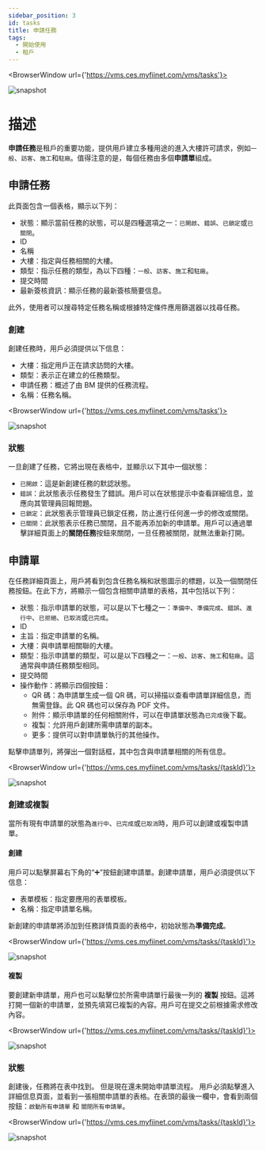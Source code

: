 ---
sidebar_position: 3
id: tasks
title: 申請任務
tags:
  - 開始使用
  - 租戶
---


<BrowserWindow url={'https://vms.ces.myfiinet.com/vms/tasks'}>

![snapshot](/assets/vms/vms-tasks-zh-hant.png)

</BrowserWindow>

# 描述

**申請任務**是租戶的重要功能，提供用戶建立多種用途的進入大樓許可請求，例如`一般`、`訪客`、`施工`和`駐廠`。值得注意的是，每個任務由多個**申請單**組成。

## 申請任務

此頁面包含一個表格，顯示以下列：

- 狀態：顯示當前任務的狀態，可以是四種選項之一：`已開啟`、`錯誤`、`已鎖定`或`已關閉`。
- ID
- 名稱
- 大樓：指定與任務相關的大樓。
- 類型：指示任務的類型，為以下四種：`一般`、`訪客`、`施工`和`駐廠`。
- 提交時間
- 最新簽核資訊：顯示任務的最新簽核簡要信息。

此外，使用者可以搜尋特定任務名稱或根據特定條件應用篩選器以找尋任務。

### 創建

創建任務時，用戶必須提供以下信息：

- 大樓：指定用戶正在請求訪問的大樓。
- 類型：表示正在建立的任務類型。
- 申請任務：概述了由 BM 提供的任務流程。
- 名稱：任務名稱。

<BrowserWindow url={'https://vms.ces.myfiinet.com/vms/tasks'}>

![snapshot](/assets/vms/vms-create-task-zh-hant.png)

</BrowserWindow>

### 狀態

一旦創建了任務，它將出現在表格中，並顯示以下其中一個狀態：

- `已開啟`：這是新創建任務的默認狀態。
- `錯誤`：此狀態表示任務發生了錯誤。用戶可以在狀態提示中查看詳細信息，並應向其管理員回報問題。
- `已鎖定`：此狀態表示管理員已鎖定任務，防止進行任何進一步的修改或關閉。
- `已關閉`：此狀態表示任務已關閉，且不能再添加新的申請單。用戶可以通過單擊詳細頁面上的**關閉任務**按鈕來關閉，一旦任務被關閉，就無法重新打開。

## 申請單

在任務詳細頁面上，用戶將看到包含任務名稱和狀態圖示的標題，以及一個關閉任務按鈕。在此下方，將顯示一個包含相關申請單的表格，其中包括以下列：

- 狀態：指示申請單的狀態，可以是以下七種之一：`準備中`、`準備完成`、`錯誤`、`進行中`、`已拒絕`、`已取消`或`已完成`。
- ID
- 主旨：指定申請單的名稱。
- 大樓：與申請單相關聯的大樓。
- 類型：指示申請單的類型，可以是以下四種之一：`一般`、`訪客`、`施工`和`駐廠`。這通常與申請任務類型相同。
- 提交時間
- 操作動作：將顯示四個按鈕：
  - QR 碼：為申請單生成一個 QR 碼，可以掃描以查看申請單詳細信息，而無需登錄。此 QR 碼也可以保存為 PDF 文件。
  - 附件：顯示申請單的任何相關附件，可以在申請單狀態為`已完成`後下載。
  - 複製：允許用戶創建所需申請單的副本。
  - 更多：提供可以對申請單執行的其他操作。

點擊申請單列，將彈出一個對話框，其中包含與申請單相關的所有信息。

<BrowserWindow url={'https://vms.ces.myfiinet.com/vms/tasks/{taskId}'}>

![snapshot](/assets/vms/vms-ticket-content-zh-hant.png)

</BrowserWindow>

### 創建或複製

當所有現有申請單的狀態為`進行中`、`已完成`或`已取消`時，用戶可以創建或複製申請單。

#### 創建

用戶可以點擊屏幕右下角的“➕”按鈕創建申請單。創建申請單，用戶必須提供以下信息：

- 表單模板：指定要應用的表單模板。
- 名稱：指定申請單名稱。

新創建的申請單將添加到任務詳情頁面的表格中，初始狀態為**準備完成**。

<BrowserWindow url={'https://vms.ces.myfiinet.com/vms/tasks/{taskId}'}>

![snapshot](/assets/vms/vms-create-ticket-zh-hant.png)

</BrowserWindow>

#### 複製

要創建新申請單，用戶也可以點擊位於所需申請單行最後一列的 **複製** 按鈕。這將打開一個新的申請單，並預先填寫已複製的內容。用戶可在提交之前根據需求修改內容。

<BrowserWindow url={'https://vms.ces.myfiinet.com/vms/tasks/{taskId}'}>

![snapshot](/assets/vms/vms-copy-ticket-zh-hant.png)

</BrowserWindow>

### 狀態

創建後，任務將在表中找到。 但是現在還未開始申請單流程。 用戶必須點擊進入詳細信息頁面，並看到一張相關申請單的表格。在表頭的最後一欄中，會看到兩個按鈕：`啟動所有申請單` 和 `關閉所有申請單`。

<BrowserWindow url={'https://vms.ces.myfiinet.com/vms/tasks/{taskId}'}>

![snapshot](/assets/vms/vms-task-tickets-zh-hant.png)

</BrowserWindow>
